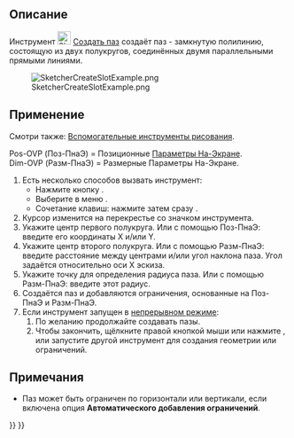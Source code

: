 <languages/>

{{Docnav/ru
|[[Sketcher_CreateRegularPolygon/ru|Правильный многоугольник]]
|[[Sketcher_CreateArcSlot/ru|Дуговой слот (Паз по дуге)]]
|[[Sketcher_Workbench/ru|Скетчер]]
|IconL=Sketcher_CreateRegularPolygon.svg
|IconR=Sketcher_CreateArcSlot.svg
|IconC=Workbench_Sketcher.svg
}}

{{GuiCommand/ru
|Name/ru=Паз
|Name=Sketcher CreateSlot
|MenuLocation=Эскиз → Геометрия эскиза → Создать паз
|Workbenches=[[Sketcher_Workbench/ru|Скетчер]]
|Shortcut={{KEY|G}} {{KEY|S}}
|SeeAlso=[[Sketcher_CreateArcSlot/ru|Скетчер Создать дуговой слот (паз по дуге)]]
}}

<span id="Description"></span>
== Описание ==

Инструмент [[Image:Sketcher_CreateSlot.svg|24px]] [[Sketcher_CreateSlot/ru|Создать паз]] создаёт паз - замкнутую полилинию, состоящую из двух полукругов, соединённых двумя параллельными прямыми линиями.

[[Image:SketcherCreateSlotExample.png‎]]

<span id="Usage"></span>
== Применение ==

Смотри также: [[Sketcher_Workbench/ru#Drawing_aids|Вспомогательные инструменты рисования]].

Pos-OVP (Поз-ПнаЭ) = Позиционные [[Sketcher_Preferences/ru#General|Параметры На-Экране]]. {{Version/ru|1.0}}<br>
Dim-OVP (Разм-ПнаЭ) = Размерные Параметры На-Экране. {{Version/ru|1.0}}

# Есть несколько способов вызвать инструмент:
#* Нажмите кнопку {{Button|[[Image:Sketcher_CreateSlot.svg|16px]] [[Sketcher_CreateSlot/ru|Создать паз]]}}.
#* Выберите в меню {{MenuCommand|Эскиз → Геометрия эскиза → [[Image:Sketcher_CreateSlot.svg|16px]] Создать паз}}.
#* Сочетание клавиш: нажмите {{KEY|G}} затем сразу {{KEY|S}}.
# Курсор изменится на перекрестье со значком инструмента.
# Укажите центр первого полукруга. Или с помощью Поз-ПнаЭ: введите его координаты X и/или Y.
# Укажите центр второго полукруга. Или с помощью Разм-ПнаЭ: введите расстояние между центрами и/или угол наклона паза. Угол задаётся относительно оси X эскиза.
# Укажите точку для определения радиуса паза. Или с помощью Разм-ПнаЭ: введите этот радиус.
# Создаётся паз и добавляются ограничения, основанные на Поз-ПнаЭ и Разм-ПнаЭ.
# Если инструмент запущен в [[Sketcher_Workbench#Continue_modes/ru|непрерывном режиме]]:
## По желанию продолжайте создавать пазы.
## Чтобы закончить, щёлкните правой кнопкой мыши или нажмите {{KEY|Esc}}, или запустите другой инструмент для создания геометрии или ограничений.

<span id="Notes"></span>
== Примечания ==

<div class="mw-translate-fuzzy">
* Паз может быть ограничен по горизонтали или вертикали, если включена опция '''Автоматического добавления ограничений'''. {{Version/ru|0.20}}
</div>


{{Docnav/ru
|[[Sketcher_CreateRegularPolygon/ru|Правильный многоугольник]]
|[[Sketcher_CreateArcSlot/ru|Дуговой слот (Паз по дуге)]]
|[[Sketcher_Workbench/ru|Скетчер]]
|IconL=Sketcher_CreateRegularPolygon.svg
|IconR=Sketcher_CreateArcSlot.svg
|IconC=Workbench_Sketcher.svg
}}

{{Sketcher_Tools_navi{{#translation:}}}}
{{Userdocnavi{{#translation:}}}}